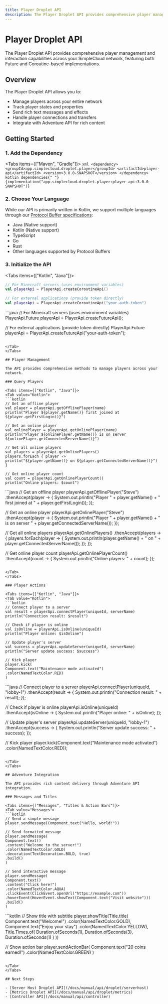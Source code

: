 ```yaml
---
title: Player Droplet API
description: The Player Droplet API provides comprehensive player management and interaction capabilities across your SimpleCloud network.
---
```


# Player Droplet API

The Player Droplet API provides comprehensive player management and interaction capabilities across your SimpleCloud network, featuring both Future and Coroutine-based implementations.

## Overview

The Player Droplet API allows you to:

- Manage players across your entire network
- Track player states and properties
- Send rich text messages and effects
- Handle player connections and transfers
- Integrate with Adventure API for rich content

## Getting Started

### 1. Add the Dependency

<Tabs items={["Maven", "Gradle"]}>
  <Tab value="Maven">
    ```xml
    <dependency>
      <groupId>app.simplecloud.droplet.player</groupId>
      <artifactId>player-api</artifactId>
      <version>3.0.0-SNAPSHOT</version>
    </dependency>
    ```
  </Tab>
  <Tab value="Gradle">
    ```kotlin dependencies{" "}
    {implementation("app.simplecloud.droplet.player:player-api:3.0.0-SNAPSHOT")}
    ```
  </Tab>
</Tabs>

### 2. Choose Your Language

While our API is primarily written in Kotlin, we support multiple languages through our [Protocol Buffer specifications](https://buf.build/simplecloud/proto-specs):

- Java (Native support)
- Kotlin (Native support)
- TypeScript
- Go
- Rust
- Other languages supported by Protocol Buffers

### 3. Initialize the API

<Tabs items={["Kotlin", "Java"]}>
<Tab value="Kotlin">
```kotlin
// For Minecraft servers (uses environment variables)
val playerApi = PlayerApi.createCoroutineApi()

// For external applications (provide token directly)
val playerApi = PlayerApi.createCoroutineApi("your-auth-token")

````
</Tab>
<Tab value="Java">
```java
// For Minecraft servers (uses environment variables)
PlayerApi.Future playerApi = PlayerApi.createFutureApi();

// For external applications (provide token directly)
PlayerApi.Future playerApi = PlayerApi.createFutureApi("your-auth-token");
````

</Tab>
</Tabs>

## Player Management

The API provides comprehensive methods to manage players across your network.

### Query Players

<Tabs items={["Kotlin", "Java"]}>
<Tab value="Kotlin">
```kotlin
// Get an offline player
val player = playerApi.getOfflinePlayer(name)
println("Player ${player.getName()} first joined at ${player.getFirstLogin()}")

// Get an online player
val onlinePlayer = playerApi.getOnlinePlayer(name)
println("Player ${onlinePlayer.getName()} is on server ${onlinePlayer.getConnectedServerName()}")

// Get all online players
val players = playerApi.getOnlinePlayers()
players.forEach { player ->
println("${player.getName()} on ${player.getConnectedServerName()}")
}

// Get online player count
val count = playerApi.getOnlinePlayerCount()
println("Online players: $count")

````
</Tab>
<Tab value="Java">
```java
// Get an offline player
playerApi.getOfflinePlayer("Steve")
    .thenAccept(player -> {
        System.out.println("Player " + player.getName() +
            " first joined at " + player.getFirstLogin());
    });

// Get an online player
playerApi.getOnlinePlayer("Steve")
    .thenAccept(player -> {
        System.out.println("Player " + player.getName() +
            " is on server " + player.getConnectedServerName());
    });

// Get all online players
playerApi.getOnlinePlayers()
    .thenAccept(players -> {
        players.forEach(player -> {
            System.out.println(player.getName() + " on " +
                player.getConnectedServerName());
        });
    });

// Get online player count
playerApi.getOnlinePlayerCount()
    .thenAccept(count -> {
        System.out.println("Online players: " + count);
    });
````

</Tab>
</Tabs>

### Player Actions

<Tabs items={["Kotlin", "Java"]}>
<Tab value="Kotlin">
```kotlin
// Connect player to a server
val result = playerApi.connectPlayer(uniqueId, serverName)
println("Connection result: $result")

// Check if player is online
val isOnline = playerApi.isOnline(uniqueId)
println("Player online: $isOnline")

// Update player's server
val success = playerApi.updateServer(uniqueId, serverName)
println("Server update success: $success")

// Kick player
player.kick(
Component.text("Maintenance mode activated")
.color(NamedTextColor.RED)
)

````
</Tab>
<Tab value="Java">
```java
// Connect player to a server
playerApi.connectPlayer(uniqueId, "lobby-1")
    .thenAccept(result -> {
        System.out.println("Connection result: " + result);
    });

// Check if player is online
playerApi.isOnline(uniqueId)
    .thenAccept(isOnline -> {
        System.out.println("Player online: " + isOnline);
    });

// Update player's server
playerApi.updateServer(uniqueId, "lobby-1")
    .thenAccept(success -> {
        System.out.println("Server update success: " + success);
    });

// Kick player
player.kick(Component.text("Maintenance mode activated")
    .color(NamedTextColor.RED));
````

</Tab>
</Tabs>

## Adventure Integration

The API provides rich content delivery through Adventure API integration.

### Messages and Titles

<Tabs items={["Messages", "Titles & Action Bars"]}>
<Tab value="Messages">
```kotlin
// Send a simple message
player.sendMessage(Component.text("Hello, world!"))

// Send formatted message
player.sendMessage(
Component.text()
.content("Welcome to the server!")
.color(NamedTextColor.GOLD)
.decoration(TextDecoration.BOLD, true)
.build()
)

// Send interactive message
player.sendMessage(
Component.text()
.content("Click here!")
.color(NamedTextColor.AQUA)
.clickEvent(ClickEvent.openUrl("https://example.com"))
.hoverEvent(HoverEvent.showText(Component.text("Visit website")))
.build()
)

````
</Tab>
<Tab value="Titles & Action Bars">
```kotlin
// Show title with subtitle
player.showTitle(Title.title(
    Component.text("Welcome!")
        .color(NamedTextColor.GOLD),
    Component.text("Enjoy your stay")
        .color(NamedTextColor.YELLOW),
    Title.Times.of(
        Duration.ofSeconds(1),
        Duration.ofSeconds(3),
        Duration.ofSeconds(1)
    )
))

// Show action bar
player.sendActionBar(
    Component.text("20 coins earned!")
        .color(NamedTextColor.GREEN)
)
````

</Tab>
</Tabs>

## Next Steps

- [Server Host Droplet API](/docs/manual/api/droplet/serverhost)
- [Metrics Droplet API](/docs/manual/api/droplet/metrics)
- [Controller API](/docs/manual/api/controller)
